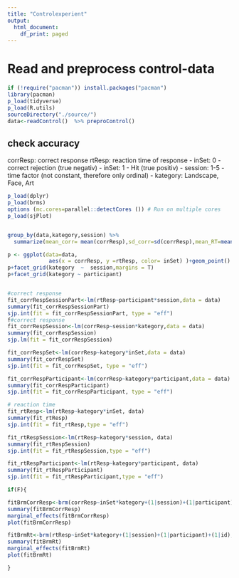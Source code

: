 ```yaml
---
title: "Controlexperient"
output:
  html_document:
    df_print: paged
---
```


# Read and preprocess control-data
```r
if (!require("pacman")) install.packages("pacman")
library(pacman)
p_load(tidyverse)
p_load(R.utils)
sourceDirectory("./source/")
data<-readControl()  %>% preproControl() 

```

## check accuracy
corrResp: correct response
rtResp: reaction time of response
- inSet: 0 - correct rejection (true negativ)
- inSet: 1 - Hit (true positiv)
- session: 1-5 - time factor (not constant, therefore only ordinal)
- kategory: Landscape, Face, Art


```r
p_load(dplyr)
p_load(brms)
options (mc.cores=parallel::detectCores ()) # Run on multiple cores
p_load(sjPlot)


group_by(data,kategory,session) %>% 
  summarize(mean_corr= mean(corrResp),sd_corr=sd(corrResp),mean_RT=mean(rtResp),sd_RT=sd(rtResp))

p <- ggplot(data=data, 
             aes(x = corrResp, y =rtResp, color= inSet) )+geom_point()
p+facet_grid(kategory  ~  session,margins = T)
p+facet_grid(kategory ~ participant)


#correct response 
fit_corrRespSessionPart<-lm(rtResp~participant*session,data = data)
summary(fit_corrRespSessionPart)
sjp.int(fit = fit_corrRespSessionPart, type = "eff")
f#correct response 
fit_corrRespSession<-lm(corrResp~session*kategory,data = data)
summary(fit_corrRespSession)
sjp.lm(fit = fit_corrRespSession)

fit_corrRespSet<-lm(corrResp~kategory*inSet,data = data)
summary(fit_corrRespSet)
sjp.int(fit = fit_corrRespSet, type = "eff")

fit_corrRespParticipant<-lm(corrResp~kategory*participant,data = data)
summary(fit_corrRespParticipant)
sjp.int(fit = fit_corrRespParticipant, type = "eff")

# reaction time
fit_rtResp<-lm(rtResp~kategory*inSet, data)
summary(fit_rtResp)
sjp.int(fit = fit_rtResp,type = "eff")

fit_rtRespSession<-lm(rtResp~kategory*session, data)
summary(fit_rtRespSession)
sjp.int(fit = fit_rtRespSession,type = "eff")

fit_rtRespParticipant<-lm(rtResp~kategory*participant, data)
summary(fit_rtRespParticipant)
sjp.int(fit = fit_rtRespParticipant,type = "eff")

if(F){

fitBrmCorrResp<-brm(corrResp~inSet*kategory+(1|session)+(1|participant)+(1|id),data = data,family = bernoulli())
summary(fitBrmCorrResp)
marginal_effects(fitBrmCorrResp)
plot(fitBrmCorrResp)

fitBrmRt<-brm(rtResp~inSet*kategory+(1|session)+(1|participant)+(1|id),data = data,family =exgaussian(link = "identity", link_sigma = "log", link_beta = "log"))
summary(fitBrmRt)
marginal_effects(fitBrmRt)
plot(fitBrmRt)

}
```

